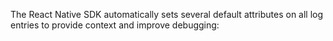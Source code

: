 The React Native SDK automatically sets several default attributes on all log entries to provide context and improve debugging:

<Include name="logs/default-attributes/core.mdx" />

<Include name="logs/default-attributes/message-template/javascript.mdx" />

<Include name="logs/default-attributes/user.mdx" />

<Include name="logs/default-attributes/mobile.mdx" />